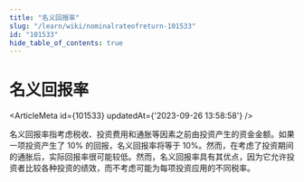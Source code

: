 ```yaml
---
title: "名义回报率"
slug: "/learn/wiki/nominalrateofreturn-101533"
id: "101533"
hide_table_of_contents: true
---
```



# 名义回报率

<ArticleMeta id={101533} updatedAt={'2023-09-26 13:58:58'} />
<div className='border-solid border-b border-t-0 my-4 border-[var(--ifm-color-gray-300)]' />

名义回报率指考虑税收、投资费用和通胀等因素之前由投资产生的资金金额。如果一项投资产生了 10% 的回报，名义回报率将等于 10%。然而，在考虑了投资期间的通胀后，实际回报率很可能较低。然而，名义回报率具有其优点，因为它允许投资者比较各种投资的绩效，而不考虑可能为每项投资应用的不同税率。
